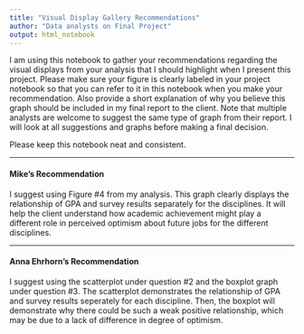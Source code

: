 ---
title: "Visual Display Gallery Recommendations"
author: "Data analysts on Final Project"
output: html_notebook
---

I am using this notebook to gather your recommendations regarding the visual 
displays from your analysis that I should highlight when I present this 
project. Please make sure your figure is clearly labeled in your project
notebook so that you can refer to it in this notebook when you make your
recommendation. Also provide a short explanation of why you believe this
graph should be included in my final report to the client. Note that multiple analysts are welcome to suggest the same type of graph from their report. 
I will look at all suggestions and graphs before making a final decision.

Please keep this notebook neat and consistent.

***

#### Mike's Recommendation

I suggest using Figure #4 from my analysis. This graph clearly displays the
relationship of GPA and survey results separately for the disciplines. It 
will help the client understand how academic achievement might play a
different role in perceived optimism about future jobs for the different
disciplines.

***

#### Anna Ehrhorn's Recommendation

I suggest using the scatterplot under question #2 and the boxplot graph under 
question #3. The scatterplot demonstrates the relationship of GPA and survey
results seperately for each discipline. Then, the boxplot will demonstrate why
there could be such a weak positive relationship, which may be due to a lack 
of difference in degree of optimism.  